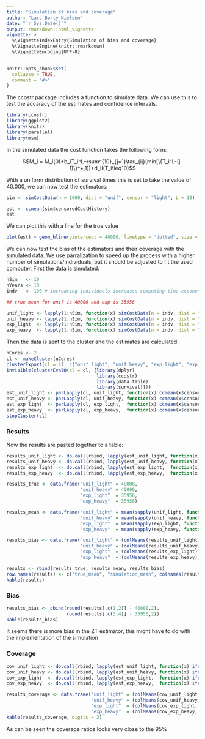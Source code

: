 ```yaml
---
title: "Simulation of bias and coverage"
author: "Lars Børty Nielsen"
date: "`r Sys.Date()`"
output: rmarkdown::html_vignette
vignette: >
  %\VignetteIndexEntry{Simulation of bias and coverage}
  %\VignetteEngine{knitr::rmarkdown}
  %\VignetteEncoding{UTF-8}
---
```


```r
knitr::opts_chunk$set(
  collapse = TRUE,
  comment = "#>"
)
```


The ccostr package includes a function to simulate data. We can use this to test the accaracy of the estimates and confidence intervals.
```r
library(ccostr)
library(ggplot2)
library(knitr)
library(parallel)
library(msm)
```


In the simulated data the cost function takes the following form:

$$M_i = M_i(0)+b_iT_i^L+\sum^{10}_{j=1}\tau_{ij}(min[\{T_i^L-(j-1)\}^+,1])+d_iI(T_i\leq10)$$

With a uniform distribution of survival times this is set to take the value of 40.000, we can now test the estimators:
```r
sim <- simCostData(n = 1000, dist = "unif", censor = "light", L = 10)

est <- ccmean(sim$censoredCostHistory)
est
```

We can plot this with a line for the true value
```r
plot(est) + geom_hline(yintercept = 40000, linetype = "dotted", size = 1)
```


We can now test the bias of the estimators and their coverage with the simulated data. We use parralization to speed up the process with a higher number of simulations/individuals, but it should be adjusted to fit the used computer. First the data is simulated:
```r
nSim   <- 10
nYears <- 10
indv   <- 100 # increating individuals increases computing time exponential

## true mean for unif is 40000 and exp is 35956

unif_light <- lapply(1:nSim, function(x) simCostData(n = indv, dist = "unif", censor = "light", exp = TRUE, L = nYears))
unif_heavy <- lapply(1:nSim, function(x) simCostData(n = indv, dist = "unif", censor = "heavy", exp = TRUE, L = nYears))
exp_light  <- lapply(1:nSim, function(x) simCostData(n = indv, dist = "exp",  censor = "light", exp = TRUE, L = nYears))
exp_heavy  <- lapply(1:nSim, function(x) simCostData(n = indv, dist = "exp",  censor = "heavy", exp = TRUE, L = nYears))
```

Then the data is sent to the cluster and the estimates are calculated:
```r
nCores <- 2
cl <- makeCluster(nCores)
clusterExport(cl = cl, c("unif_light", "unif_heavy", "exp_light", "exp_heavy"))
invisible(clusterEvalQ(cl = cl, {library(dplyr)
                                 library(ccostr)
                                 library(data.table)
                                 library(survival)}))
est_unif_light <- parLapply(cl, unif_light, function(x) ccmean(x$censoredCostHistory, L = 10))
est_unif_heavy <- parLapply(cl, unif_heavy, function(x) ccmean(x$censoredCostHistory, L = 10))
est_exp_light  <- parLapply(cl, exp_light,  function(x) ccmean(x$censoredCostHistory, L = 10))
est_exp_heavy  <- parLapply(cl, exp_heavy,  function(x) ccmean(x$censoredCostHistory, L = 10))
stopCluster(cl)
```


### Results
Now the results are pasted together to a table:
```r
results_unif_light <- do.call(rbind, lapply(est_unif_light, function(x) x[[3]]))
results_unif_heavy <- do.call(rbind, lapply(est_unif_heavy, function(x) x[[3]]))
results_exp_light  <- do.call(rbind, lapply(est_exp_light,  function(x) x[[3]]))
results_exp_heavy  <- do.call(rbind, lapply(est_exp_heavy,  function(x) x[[3]]))

results_true <- data.frame("unif_light" = 40000,
                           "unif_heavy" = 40000,
                           "exp_light"  = 35956,
                           "exp_heavy"  = 35956)

results_mean <- data.frame("unif_light" = mean(sapply(unif_light, function(x) mean(x$totalCost))),
                           "unif_heavy" = mean(sapply(unif_heavy, function(x) mean(x$totalCost))),
                           "exp_light"  = mean(sapply(exp_light, function(x) mean(x$totalCost))),
                           "exp_heavy"  = mean(sapply(exp_heavy, function(x) mean(x$totalCost))))

results_bias <- data.frame("unif_light" = (colMeans(results_unif_light)),
                           "unif_heavy" = (colMeans(results_unif_heavy)),
                           "exp_light"  = (colMeans(results_exp_light)),
                           "exp_heavy"  = (colMeans(results_exp_heavy)))

results <- rbind(results_true, results_mean, results_bias)
row.names(results) <- c("true_mean", "simulation_mean", colnames(results_unif_light))
kable(results)
```

### Bias
```r
results_bias <- cbind(round(results[,c(1,2)] - 40000,2), 
                      round(results[,c(3,4)] - 35956,2))
kable(results_bias)
```
It seems there is more bias in the ZT estimator, this might have to do with the implementation of the simulation

### Coverage
```r
cov_unif_light <- do.call(rbind, lapply(est_unif_light, function(x) ifelse(x[[4]][4,] >= 40000 & x[[4]][5,] <= 40000, 1, 0)))
cov_unif_heavy <- do.call(rbind, lapply(est_unif_heavy, function(x) ifelse(x[[4]][4,] >= 40000 & x[[4]][5,] <= 40000, 1, 0)))
cov_exp_light  <- do.call(rbind, lapply(est_exp_light,  function(x) ifelse(x[[4]][4,] >= 35956 & x[[4]][5,] <= 35956, 1, 0)))
cov_exp_heavy  <- do.call(rbind, lapply(est_exp_heavy,  function(x) ifelse(x[[4]][4,] >= 35956 & x[[4]][5,] <= 35956, 1, 0)))

results_coverage <- data.frame("unif_light" = (colMeans(cov_unif_light, na.rm = T)),
                               "unif_heavy" = (colMeans(cov_unif_heavy, na.rm = T)),
                               "exp_light"  = (colMeans(cov_exp_light,  na.rm = T)),
                               "exp_heavy"  = (colMeans(cov_exp_heavy,  na.rm = T)))
kable(results_coverage, digits = 3)
```

As can be seen the coverage ratios looks very close to the 95%















